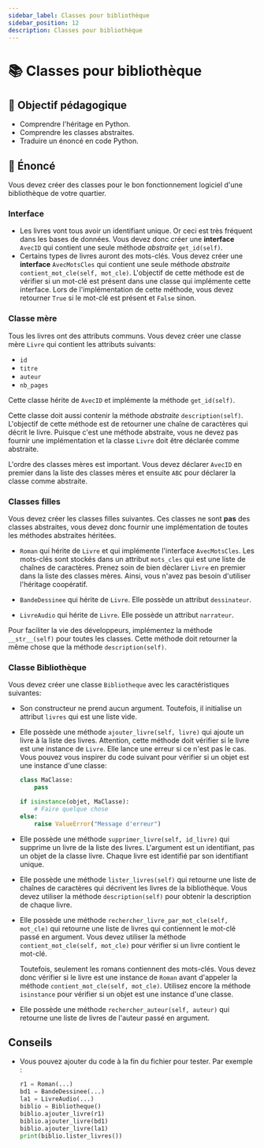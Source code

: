 ```yaml
---
sidebar_label: Classes pour bibliothèque
sidebar_position: 12
description: Classes pour bibliothèque
---
```


# 📚 Classes pour bibliothèque

## 🎯 Objectif pédagogique

- Comprendre l'héritage en Python.
- Comprendre les classes abstraites.
- Traduire un énoncé en code Python.


## 📜 Énoncé

Vous devez créer des classes pour le bon fonctionnement logiciel d'une
bibliothèque de votre quartier.

### Interface

- Les livres vont tous avoir un identifiant unique. Or ceci est très fréquent
  dans les bases de données. Vous devez donc créer une **interface** `AvecID`
  qui contient une seule méthode *abstraite* `get_id(self)`.
- Certains types de livres auront des mots-clés. Vous devez créer une
  **interface** `AvecMotsCles` qui contient une seule méthode *abstraite*
  `contient_mot_cle(self, mot_cle)`. L'objectif de cette méthode est de vérifier si un
  mot-clé est présent dans une classe qui implémente cette interface. Lors de
    l'implémentation de cette méthode, vous devez retourner `True` si le mot-clé
    est présent et `False` sinon.

### Classe mère

Tous les livres ont des attributs communs. Vous devez créer une classe mère
`Livre` qui contient les attributs suivants:

- `id`
- `titre`
- `auteur`
- `nb_pages`

Cette classe hérite de `AvecID` et implémente la méthode `get_id(self)`.

Cette classe doit aussi contenir la méthode *abstraite* `description(self)`.
L'objectif de cette méthode est de retourner une chaîne de caractères qui
décrit le livre. Puisque c'est une méthode abstraite, vous ne devez pas fournir
une implémentation et la classe `Livre` doit être déclarée comme abstraite.

L'ordre des classes mères est important. Vous devez déclarer `AvecID` en premier
dans la liste des classes mères et ensuite `ABC` pour déclarer la classe comme
abstraite.

### Classes filles

Vous devez créer les classes filles suivantes. Ces classes ne sont **pas** des
classes abstraites, vous devez donc fournir une implémentation de toutes les
méthodes abstraites héritées.

- `Roman` qui hérite de `Livre` et qui implémente l'interface `AvecMotsCles`.
  Les mots-clés sont stockés dans un attribut `mots_cles` qui est une liste de
  chaînes de caractères. Prenez soin de bien déclarer `Livre` en premier dans
  la liste des classes mères. Ainsi, vous n'avez pas besoin d'utiliser
  l'héritage coopératif.

- `BandeDessinee` qui hérite de `Livre`. Elle possède un attribut
  `dessinateur`.

- `LivreAudio` qui hérite de `Livre`. Elle possède un attribut `narrateur`.

Pour faciliter la vie des développeurs, implémentez la méthode `__str__(self)` pour toutes les classes.
Cette méthode doit retourner la même chose que la méthode `description(self)`.

### Classe Bibliothèque

Vous devez créer une classe `Bibliotheque` avec les caractéristiques suivantes:

- Son constructeur ne prend aucun argument. Toutefois, il initialise un
  attribut `livres` qui est une liste vide.
- Elle possède une méthode `ajouter_livre(self, livre)` qui ajoute un livre à la
  liste des livres. Attention, cette méthode doit vérifier si le livre est une
  instance de `Livre`. Elle lance une erreur si ce n'est pas le cas.
  Vous pouvez vous inspirer du code suivant pour vérifier si un objet est une
  instance d'une classe:

  ```python
  class MaClasse:
      pass

  if isinstance(objet, MaClasse):
      # Faire quelque chose
  else:
      raise ValueError("Message d'erreur")
  ```

- Elle possède une méthode `supprimer_livre(self, id_livre)` qui supprime un
  livre de la liste des livres. L'argument est un identifiant, pas un objet de
  la classe livre. Chaque livre est identifié par son identifiant unique.
- Elle possède une méthode `lister_livres(self)` qui retourne une liste de chaînes
  de caractères qui décrivent les livres de la bibliothèque. Vous devez utiliser
  la méthode `description(self)` pour obtenir la description de chaque livre.
- Elle possède une méthode `rechercher_livre_par_mot_cle(self, mot_cle)` qui retourne
  une liste de livres qui contiennent le mot-clé
  passé en argument. Vous devez utiliser la méthode `contient_mot_cle(self, mot_cle)` pour
  vérifier si un livre contient le mot-clé.

  Toutefois, seulement les romans contiennent des mots-clés. Vous devez donc
  vérifier si le livre est une instance de `Roman` avant d'appeler la méthode
  `contient_mot_cle(self, mot_cle)`. Utilisez encore la méthode `isinstance` pour vérifier
    si un objet est une instance d'une classe.
- Elle possède une méthode `rechercher_auteur(self, auteur)` qui retourne une liste
  de livres de l'auteur passé en argument.

## Conseils

- Vous pouvez ajouter du code à la fin du fichier pour tester. Par exemple :

    ```python
    r1 = Roman(...)
    bd1 = BandeDessinee(...)
    la1 = LivreAudio(...)
    biblio = Bibliotheque()
    biblio.ajouter_livre(r1)
    biblio.ajouter_livre(bd1)
    biblio.ajouter_livre(la1)
    print(biblio.lister_livres())
    ```
